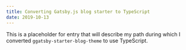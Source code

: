 ```yaml
---
title: Converting Gatsby.js blog starter to TypeScript
date: 2019-10-13
---
```


This is a placeholder for entry that will describe my path during which I converted `ggatsby-starter-blog-theme` to use TypeScript.
